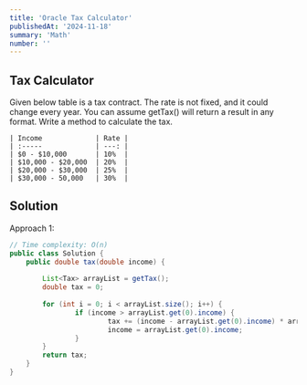 ```yaml
---
title: 'Oracle Tax Calculator'
publishedAt: '2024-11-18'
summary: 'Math'
number: ''
---
```


## Tax Calculator
Given below table is a tax contract. The rate is not fixed, and it could change every year.
You can assume getTax() will return a result in any format. Write a method to calculate the tax.

```
| Income             | Rate |
| :-----             | ---: |
| $0 - $10,000       | 10%  |
| $10,000 - $20,000  | 20%  |
| $20,000 - $30,000  | 25%  |
| $30,000 - 50,000   | 30%  |
```


## Solution
Approach 1:
````JAVA
// Time complexity: O(n)
public class Solution {
    public double tax(double income) {
		
		List<Tax> arrayList = getTax();
		double tax = 0;
		
		for (int i = 0; i < arrayList.size(); i++) {
				if (income > arrayList.get(0).income) {
						tax += (income - arrayList.get(0).income) * arrayList.get(0).rate;
						income = arrayList.get(0).income;
				}
		}
		return tax;
    }
}
````